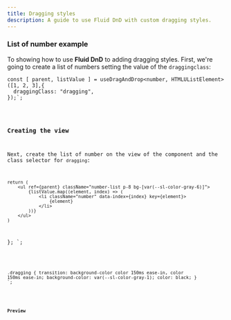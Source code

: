 ```yaml
---
title: Dragging styles
description: A guide to use Fluid DnD with custom dragging styles.
---
```



### List of number example

To showing how to use **Fluid DnD** to adding dragging styles.
First, we're going to create a list of numbers setting the value of the `draggingclass`:


    const [ parent, listValue ] = useDragAndDrop<number, HTMLUListElement>([1, 2, 3],{
      draggingClass: "dragging",
    });`;

<Code code={listOfNumbers} lang="tsx" mark={highlightsListOfNumbers} />

### Creating the view

Next, create the list of number on the view of the component and the class selector for `dragging`:


    return (
        <ul ref={parent} className="number-list p-8 bg-[var(--sl-color-gray-6)]">
            {listValue.map((element, index) => (
                <li className="number" data-index={index} key={element}>
                    {element}
                </li>
            ))}
        </ul>
    )
};
`;

<Code code={listOfNumbersHTML} mark={highlights} lang="tsx" />

.dragging {
  transition: background-color color 150ms ease-in, color 150ms ease-in;
  background-color: var(--sl-color-gray-1);
  color: black;
}
`;

<Code code={styles} mark={stylesHighlights} lang="tsx" />


### Preview

<div class="pl-8">
  <ListWithDraggingStyles client:load />
</div>
